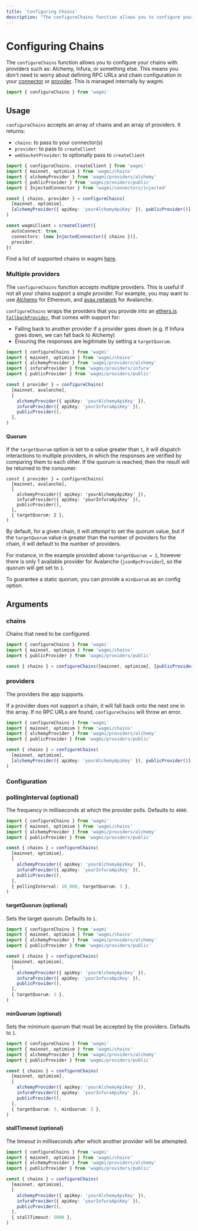 ```yaml
---
title: 'Configuring Chains'
description: "The configureChains function allows you to configure your chains with providers such as: Alchemy, Infura, or something else. This means you don't need to worry about defining RPC URLs and chain configuration in your connector or provider. This is managed internally by wagmi."
---
```



# Configuring Chains

The `configureChains` function allows you to configure your chains with providers such as: Alchemy, Infura, or something else. This means you don't need to worry about defining RPC URLs and chain configuration in your [connector](/react/connectors/walletconnect#options) or [provider](/react/client#provider-optional). This is managed internally by wagmi.

```ts
import { configureChains } from 'wagmi'
```

## Usage

`configureChains` accepts an array of chains and an array of providers. It returns:

- `chains`: to pass to your connector(s)
- `provider`: to pass to `createClient`
- `webSocketProvider`: to optionally pass to `createClient`

```ts
import { configureChains, createClient } from 'wagmi'
import { mainnet, optimism } from 'wagmi/chains'
import { alchemyProvider } from 'wagmi/providers/alchemy'
import { publicProvider } from 'wagmi/providers/public'
import { InjectedConnector } from 'wagmi/connectors/injected'

const { chains, provider } = configureChains(
  [mainnet, optimism],
  [alchemyProvider({ apiKey: 'yourAlchemyApiKey' }), publicProvider()],
)

const wagmiClient = createClient({
  autoConnect: true,
  connectors: [new InjectedConnector({ chains })],
  provider,
})
```

Find a list of supported chains in wagmi [here](/core/chains).

### Multiple providers

The `configureChains` function accepts multiple providers. This is useful if not all your chains support a single provider. For example, you may want to use [Alchemy](https://alchemy.com) for Ethereum, and [avax.network](https://avax.network) for Avalanche.

`configureChains` wraps the providers that you provide into an [ethers.js `FallbackProvider`](https://docs.ethers.io/v5/api/providers/other/#FallbackProvider), that comes with support for:

- Falling back to another provider if a provider goes down (e.g. If Infura goes down, we can fall back to Alchemy)
- Ensuring the responses are legitimate by setting a `targetQuorum`.

```ts
import { configureChains } from 'wagmi'
import { mainnet, optimism } from 'wagmi/chains'
import { alchemyProvider } from 'wagmi/providers/alchemy'
import { infuraProvider } from 'wagmi/providers/infura'
import { publicProvider } from 'wagmi/providers/public'

const { provider } = configureChains(
  [mainnet, avalanche],
  [
    alchemyProvider({ apiKey: 'yourAlchemyApiKey' }),
    infuraProvider({ apiKey: 'yourInfuraApiKey' }),
    publicProvider(),
  ],
)
```

#### Quorum

If the `targetQuorum` option is set to a value greater than `1`, it will dispatch interactions to multiple providers, in which the responses are verified by comparing them to each other. If the quorum is reached, then the result will be returned to the consumer.

```tsx
const { provider } = configureChains(
  [mainnet, avalanche],
  [
    alchemyProvider({ apiKey: 'yourAlchemyApiKey' }),
    infuraProvider({ apiKey: 'yourInfuraApiKey' }),
    publicProvider(),
  ],
  { targetQuorum: 2 },
)
```

By default, for a given chain, it will _attempt_ to set the quorum value, but if the `targetQuorum` value is greater than the number of providers for the chain, it will default to the number of providers.

For instance, in the example provided above `targetQuorum = 2`, however there is only 1 available provider for Avalanche (`jsonRpcProvider`), so the quorum will get set to `1`.

To guarantee a static quorum, you can provide a `minQuorum` as an config option.

## Arguments

### chains

Chains that need to be configured.

```ts {5}
import { configureChains } from 'wagmi'
import { mainnet, optimism } from 'wagmi/chains'
import { publicProvider } from 'wagmi/providers/public'

const { chains } = configureChains([mainnet, optimism], [publicProvider()])
```

### providers

The providers the app supports.

If a provider does not support a chain, it will fall back onto the next one in the array. If no RPC URLs are found, `configureChains` will throw an error.

```ts {7}
import { configureChains } from 'wagmi'
import { mainnet, optimism } from 'wagmi/chains'
import { alchemyProvider } from 'wagmi/providers/alchemy'
import { publicProvider } from 'wagmi/providers/public'

const { chains } = configureChains(
  [mainnet, optimism],
  [alchemyProvider({ apiKey: 'yourAlchemyApiKey' }), publicProvider()],
)
```

### Configuration

### pollingInterval (optional)

The frequency in milliseconds at which the provider polls. Defaults to `4000`.

```ts {13}
import { configureChains } from 'wagmi'
import { mainnet, optimism } from 'wagmi/chains'
import { alchemyProvider } from 'wagmi/providers/alchemy'
import { publicProvider } from 'wagmi/providers/public'

const { chains } = configureChains(
  [mainnet, optimism],
  [
    alchemyProvider({ apiKey: 'yourAlchemyApiKey' }),
    infuraProvider({ apiKey: 'yourInfuraApiKey' }),
    publicProvider(),
  ],
  { pollingInterval: 10_000, targetQuorum: 3 },
)
```

#### targetQuorum (optional)

Sets the target quorum. Defaults to `1`.

```ts {13}
import { configureChains } from 'wagmi'
import { mainnet, optimism } from 'wagmi/chains'
import { alchemyProvider } from 'wagmi/providers/alchemy'
import { publicProvider } from 'wagmi/providers/public'

const { chains } = configureChains(
  [mainnet, optimism],
  [
    alchemyProvider({ apiKey: 'yourAlchemyApiKey' }),
    infuraProvider({ apiKey: 'yourInfuraApiKey' }),
    publicProvider(),
  ],
  { targetQuorum: 3 },
)
```

#### minQuorum (optional)

Sets the minimum quorum that must be accepted by the providers. Defaults to `1`.

```ts {13}
import { configureChains } from 'wagmi'
import { mainnet, optimism } from 'wagmi/chains'
import { alchemyProvider } from 'wagmi/providers/alchemy'
import { publicProvider } from 'wagmi/providers/public'

const { chains } = configureChains(
  [mainnet, optimism],
  [
    alchemyProvider({ apiKey: 'yourAlchemyApiKey' }),
    infuraProvider({ apiKey: 'yourInfuraApiKey' }),
    publicProvider(),
  ],
  { targetQuorum: 3, minQuorum: 2 },
)
```

#### stallTimeout (optional)

The timeout in milliseconds after which another provider will be attempted.

```ts {13}
import { configureChains } from 'wagmi'
import { mainnet, optimism } from 'wagmi/chains'
import { alchemyProvider } from 'wagmi/providers/alchemy'
import { publicProvider } from 'wagmi/providers/public'

const { chains } = configureChains(
  [mainnet, optimism],
  [
    alchemyProvider({ apiKey: 'yourAlchemyApiKey' }),
    infuraProvider({ apiKey: 'yourInfuraApiKey' }),
    publicProvider(),
  ],
  { stallTimeout: 5000 },
)
```
